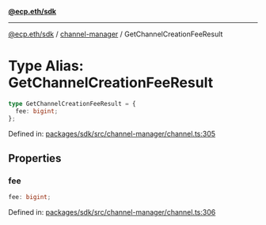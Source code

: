 [**@ecp.eth/sdk**](../../index.mdx)

***

[@ecp.eth/sdk](/sdk-reference/index.mdx) / [channel-manager](/sdk-reference/channel-manager/index.mdx) / GetChannelCreationFeeResult

# Type Alias: GetChannelCreationFeeResult

```ts
type GetChannelCreationFeeResult = {
  fee: bigint;
};
```

Defined in: [packages/sdk/src/channel-manager/channel.ts:305](https://github.com/ecp-eth/comments-monorepo/blob/main/packages/sdk/src/channel-manager/channel.ts#L305)

## Properties

### fee

```ts
fee: bigint;
```

Defined in: [packages/sdk/src/channel-manager/channel.ts:306](https://github.com/ecp-eth/comments-monorepo/blob/main/packages/sdk/src/channel-manager/channel.ts#L306)
